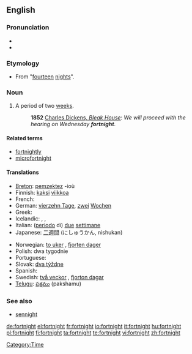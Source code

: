 ==English==
{{wikipedia}}

===Pronunciation===
* {{IPA|/ˈfɔː(r)t.naɪt/}}
* {{SAMPA|/"fOrtnaIt/}}

===Etymology===
* From {{OE.}} "[[fourteen]] [[night]]s".

===Noun===
{{en-noun}}

# A period of two [[week]]s.
#: '''1852''' [http://www.gutenberg.org/dirs/etext97/blkhs12.txt Charles Dickens, ''Bleak House'']: ''We will proceed with the hearing on Wednesday '''fortnight'''''.

====Related terms====
* [[fortnightly]]
* [[microfortnight]]

====Translations====
{{trans-top|Period of two weeks}}
* [[Breton]]: [[pemzektez]] {{m|p}} -ioù
* Finnish: [[kaksi]] [[viikko]]a
* French: {{t+|fr|quinzaine|f}}
* German: [[vierzehn Tage]], [[zwei]] [[Wochen]]
* Greek: {{t+|el|δεκαπενθήμερο|n|sc=Grek}}
* Icelandic: {{t-|is|tvær vikur|f|p}}, {{t-|is|hálfur mánuður|m}}, {{t-|is|fjórtán dagar|m|p}}
* Italian: ([[periodo]] di) [[due#Italian|due]] [[settimana|settimane]]
* Japanese: [[二週間]] (にしゅうかん, nishukan)
{{trans-mid}}
* Norwegian: [[to uker]] {{p}}, [[fjorten dager]]
* Polish: dwa tygodnie {{m|p}}
* Portuguese: {{t+|pt|quinzena|f}}
* Slovak: [[týždeň|dva týždne]] {{m|p}}
* Spanish: {{t-|es|quincena|f|p}}
* Swedish: [[två veckor]] {{p}}, [[fjorton dagar]]
* [[Telugu]]: [[పక్షము]] (pakshamu)
{{trans-bottom}}

===See also===
* [[sennight]]

[[Category:Time]]

[[de:fortnight]]
[[el:fortnight]]
[[fr:fortnight]]
[[io:fortnight]]
[[it:fortnight]]
[[hu:fortnight]]
[[pl:fortnight]]
[[fi:fortnight]]
[[ta:fortnight]]
[[te:fortnight]]
[[vi:fortnight]]
[[zh:fortnight]]
